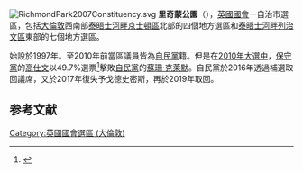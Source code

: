 {{noteTA
|G1=UK Places
|G2=PolitciansUK
|1=zh-hant:戈德史密斯;zh-hk:高仕文;
}}
[[File:RichmondPark2007Constituency.svg|right]]
'''里奇蒙公園'''（{{lang-en|Richmond Park}}），[[英國|英國]][[英國國會|國會]]一自治市選區，包括[[大倫敦|大倫敦]]西南部[[泰晤士河畔京士頓區|泰晤士河畔京士頓區]]北部的四個地方選區和[[泰晤士河畔列治文區|泰晤士河畔列治文區]]東部的七個地方選區。

始設於1997年。至2010年前當區議員皆為[[自由民主黨_(英國)|自民黨]]籍。但是在[[2010年英國大選|2010年大選中]]，[[保守黨_(英國)|保守黨]]的[[扎克·戈德史密斯|高仕文]]以49.7%選票<ref>{{cite news|publisher=[[英國廣播公司|英國廣播公司]]
|date=2010年5月7日
|title=Election 2010/Constituency/Richmond Park
|url=http://news.bbc.co.uk/1/shared/election2010/results/constituency/d70.stm
}}</ref>擊敗[[自由民主党_(英国)|自民黨]]的[[蘇珊·克萊默|蘇珊·克萊默]]。自民黨於2016年透過補選取回議席，又於2017年復失予戈德史密斯，再於2019年取回。

==参考文献==
{{reflist}}

{{DEFAULTSORT:Richmond Park (UK Parliament constituency)}}
{{英國國會選區 (倫敦)}}
[[Category:英國國會選區_(大倫敦)|Category:英國國會選區 (大倫敦)]]